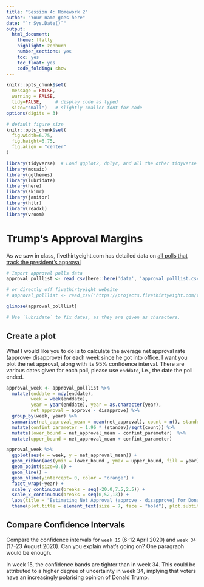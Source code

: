 ```yaml
---
title: "Session 4: Homework 2"
author: "Your name goes here"
date: "`r Sys.Date()`"
output:
  html_document:
    theme: flatly
    highlight: zenburn
    number_sections: yes
    toc: yes
    toc_float: yes
    code_folding: show
---
```



```r
knitr::opts_chunk$set(
  message = FALSE, 
  warning = FALSE, 
  tidy=FALSE,     # display code as typed
  size="small")   # slightly smaller font for code
options(digits = 3)

# default figure size
knitr::opts_chunk$set(
  fig.width=6.75, 
  fig.height=6.75,
  fig.align = "center"
)
```


```r
library(tidyverse)  # Load ggplot2, dplyr, and all the other tidyverse packages
library(mosaic)
library(ggthemes)
library(lubridate)
library(here)
library(skimr)
library(janitor)
library(httr)
library(readxl)
library(vroom)
```


# Trump's Approval Margins

As we saw in class, fivethirtyeight.com has detailed data on [all polls that track the president's approval ](https://projects.fivethirtyeight.com/trump-approval-ratings)

```r
# Import approval polls data
approval_polllist <- read_csv(here::here('data', 'approval_polllist.csv'))

# or directly off fivethirtyeight website
# approval_polllist <- read_csv('https://projects.fivethirtyeight.com/trump-approval-data/approval_polllist.csv') 

glimpse(approval_polllist)

# Use `lubridate` to fix dates, as they are given as characters.
```

## Create a plot

What I would like you to do is to calculate the average net approval rate (approve- disapprove) for each week since he got into office. I want you plot the net approval, along with its 95% confidence interval. There are various dates given for each poll, please use `enddate`, i.e., the date the poll ended.

```R
approval_week <- approval_polllist %>%
  mutate(enddate = mdy(enddate),
         week = week(enddate),
         year = year(enddate), year = as.character(year),
         net_approval = approve - disapprove) %>%
  group_by(week, year) %>%
  summarise(net_approval_mean = mean(net_approval), count = n(), standev = sd(net_approval)) %>%
  mutate(confint_parameter = 1.96 * (standev)/sqrt(count)) %>%
  mutate(lower_bound = net_approval_mean - confint_parameter)  %>%
  mutate(upper_bound = net_approval_mean + confint_parameter) 

approval_week %>%
  ggplot(aes(x = week, y = net_approval_mean)) + 
  geom_ribbon(aes(ymin = lower_bound , ymax = upper_bound, fill = year)) + scale_fill_manual(values = c("indianred1", "green3", "turquoise3", "orchid"))   +
  geom_point(size=0.6) + 
  geom_line() +
  geom_hline(yintercept= 0, color = "orange") +
  facet_wrap(~year) +
  scale_y_continuous(breaks = seq(-20.0,7.5,2.5)) +
  scale_x_continuous(breaks = seq(0,52,13)) +
  labs(title = "Estimating Net Approval (approve - disapprove) for Donald Trump", subtitle = "Weekly average of all polls", x = "Week of the year", y="Average Net Approval (%)") + theme(axis.text.y = element_text(size = 5)) + theme(legend.position = "none") +
  theme(plot.title = element_text(size = 7, face = "bold"), plot.subtitle = element_text(size = 6), axis.title.x = element_text(size = 6), axis.title.y = element_text(size = 6))

```

## Compare Confidence Intervals

Compare the confidence intervals for `week 15` (6-12 April 2020) and `week 34` (17-23 August 2020). Can you explain what's going on? One paragraph would be enough.

In week 15, the confidence bands are tighter than in week 34. This could be attributed to a higher degree of uncertainty in week 34, implying that voters have an increasingly polarising opinion of Donald Trump.


